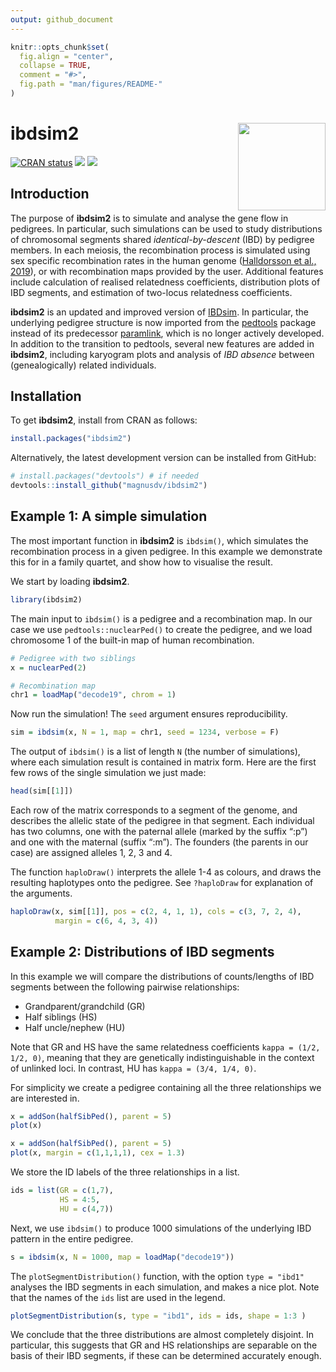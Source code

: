 ```yaml
---
output: github_document
---
```


<!-- README.md is generated from README.Rmd. Please edit that file -->

```r
knitr::opts_chunk$set(
  fig.align = "center",
  collapse = TRUE,
  comment = "#>",
  fig.path = "man/figures/README-"
)
```

# ibdsim2 <img src="man/figures/logo.png" align="right" height=140/>

<!-- badges: start -->
[![CRAN status](https://www.r-pkg.org/badges/version/ibdsim2)](https://CRAN.R-project.org/package=ibdsim2)
[![](https://cranlogs.r-pkg.org/badges/grand-total/ibdsim2?color=yellow)](https://cran.r-project.org/package=ibdsim2)
[![](https://cranlogs.r-pkg.org/badges/last-month/ibdsim2?color=yellow)](https://cran.r-project.org/package=ibdsim2)
<!-- badges: end -->


## Introduction
The purpose of **ibdsim2** is to simulate and analyse the gene flow in pedigrees. In particular, such simulations can be used to study distributions of chromosomal segments shared _identical-by-descent_ (IBD) by pedigree members. In each meiosis, the recombination process is simulated using sex specific recombination rates in the human genome ([Halldorsson et al., 2019](https://doi.org/10.1126/science.aau1043)), or with recombination maps provided by the user. Additional features include calculation of realised relatedness coefficients, distribution plots of IBD segments, and estimation of two-locus relatedness coefficients.

**ibdsim2** is an updated and improved version of [IBDsim](https://CRAN.R-project.org/package=IBDsim). In particular, the underlying pedigree structure is now imported from the [pedtools](https://CRAN.R-project.org/package=pedtools) package instead of its predecessor [paramlink](https://CRAN.R-project.org/package=paramlink), which is no longer actively developed. In addition to the transition to pedtools, several new features are added in **ibdsim2**, including karyogram plots and analysis of _IBD absence_ between (genealogically) related individuals.

## Installation
To get **ibdsim2**, install from CRAN as follows:
```r
install.packages("ibdsim2")
```

Alternatively, the latest development version can be installed from GitHub:
```r
# install.packages("devtools") # if needed
devtools::install_github("magnusdv/ibdsim2")
```

## Example 1: A simple simulation
The most important function in **ibdsim2** is `ibdsim()`, which simulates the recombination process in a given pedigree. In this example we demonstrate this for in a family quartet, and show how to visualise the result.

We start by loading **ibdsim2**.
```r
library(ibdsim2)
```

The main input to `ibdsim()` is a pedigree and a recombination map. In our case we use `pedtools::nuclearPed()` to create the pedigree, and we load chromosome 1 of the built-in map of human recombination.
```r
# Pedigree with two siblings
x = nuclearPed(2)

# Recombination map
chr1 = loadMap("decode19", chrom = 1)
```

Now run the simulation! The `seed` argument ensures reproducibility.
```r
sim = ibdsim(x, N = 1, map = chr1, seed = 1234, verbose = F)
```

The output of `ibdsim()` is a list of length `N` (the number of simulations), where each simulation result is contained in matrix form. Here are the first few rows of the single simulation we just made:
```r
head(sim[[1]])
```

Each row of the matrix corresponds to a segment of the genome, and describes the allelic state of the pedigree in that segment. Each individual has two columns, one with the paternal allele (marked by the suffix ":p") and one with the maternal (suffix ":m"). The founders (the parents in our case) are assigned alleles 1, 2, 3 and 4.

The function `haploDraw()` interprets the allele 1-4 as colours, and draws the resulting haplotypes onto the pedigree. See `?haploDraw` for explanation of the arguments.

```r
haploDraw(x, sim[[1]], pos = c(2, 4, 1, 1), cols = c(3, 7, 2, 4), 
          margin = c(6, 4, 3, 4))
```

## Example 2: Distributions of IBD segments
In this example we will compare the distributions of counts/lengths of IBD segments between the following pairwise relationships:

* Grandparent/grandchild (GR)
* Half siblings (HS)
* Half uncle/nephew (HU)

Note that GR and HS have the same relatedness coefficients `kappa = (1/2, 1/2, 0)`, meaning that they are genetically indistinguishable in the context of unlinked loci. In contrast, HU has `kappa = (3/4, 1/4, 0)`.

For simplicity we create a pedigree containing all the three relationships we are interested in.
```r
x = addSon(halfSibPed(), parent = 5)
plot(x)
```

```r
x = addSon(halfSibPed(), parent = 5)
plot(x, margin = c(1,1,1,1), cex = 1.3)
```

We store the ID labels of the three relationships in a list.
```r
ids = list(GR = c(1,7), 
           HS = 4:5, 
           HU = c(4,7))
```

Next, we use `ibdsim()` to produce 1000 simulations of the underlying IBD pattern in the entire pedigree.
```r
s = ibdsim(x, N = 1000, map = loadMap("decode19"))
```

The `plotSegmentDistribution()` function, with the option `type = "ibd1"` analyses the IBD segments in each simulation, and makes a nice plot. Note that the names of the `ids` list are used in the legend.
```r
plotSegmentDistribution(s, type = "ibd1", ids = ids, shape = 1:3 )
```

We conclude that the three distributions are almost completely disjoint. In particular, this suggests that GR and HS relationships are separable on the basis of their IBD segments, if these can be determined accurately enough.